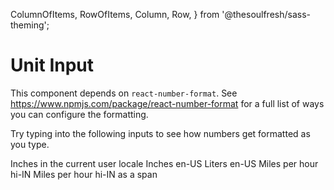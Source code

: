 
  ColumnOfItems,
  RowOfItems,
  Column,
  Row,
} from '@thesoulfresh/sass-theming';


<Meta title="Components/Inputs/Unit Input" />

# Unit Input

<Description of={UnitInput} />

This component depends on `react-number-format`. See https://www.npmjs.com/package/react-number-format
for a full list of ways you can configure the formatting.

<Canvas>
  <Story name="Unit Input" decorators={[ColumnOfItems]}>
    <p>Try typing into the following inputs to see how numbers
    get formatted as you type.</p>
    <label>Inches in the current user locale</label>
    <UnitInput unit="inch" required />
    <label>Inches en-US</label>
    <UnitInput unit="inch" locale="en-US" />
    <label>Liters en-US</label>
    <UnitInput unit="liter" locale="en-US" />
    <label>Miles per hour hi-IN</label>
    <UnitInput unit="mile-per-hour" locale="hi-IN" />
    <label>Miles per hour hi-IN as a span</label>
    <UnitInput text value={232352} unit="mile-per-hour" locale="hi-IN" />
  </Story>
</Canvas>

<ArgsTable of={UnitInput} />
